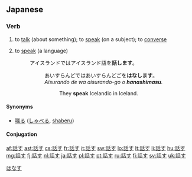 ==Japanese==
{{ja-kanjitab|話}}

===Verb===
{{ja-verb|kk|type=1|hira=はなす|rom=hanasu}}

# {{context|transitive|lang=ja}} to [[talk]] (about something); to [[speak]] (on a subject); to [[converse]]
# to [[speak]] (a language)
#: アイスランドではアイスランド語を'''話します'''。
#:: あいすらんどではあいすらんどごを'''はなします'''。
#:: ''Aisurando de wa aisurando-go o '''hanashimasu'''.''
#::: They '''speak''' Icelandic in Iceland.

====Synonyms====
* {{sense|speak, talk}} [[喋る]] ([[しゃべる]], [[shaberu]])

====Conjugation====
{{ja-go-su|話|はな|hana}}

[[Category:1000 Japanese basic words|はなす]]

[[af:話す]]
[[ast:話す]]
[[cs:話す]]
[[fr:話す]]
[[it:話す]]
[[sw:話す]]
[[lo:話す]]
[[lt:話す]]
[[li:話す]]
[[hu:話す]]
[[mg:話す]]
[[fj:話す]]
[[nl:話す]]
[[ja:話す]]
[[pl:話す]]
[[pt:話す]]
[[ru:話す]]
[[fi:話す]]
[[sv:話す]]
[[uk:話す]]